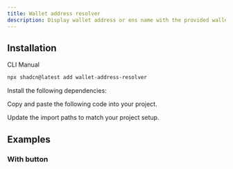 ```yaml
---
title: Wallet address resolver
description: Display wallet address or ens name with the provided wallet address.
---
```


<ComponentPreview
  name="wallet-address-resolver-demo"
  description="Wallet address resolver"
/>

## Installation

<Tabs defaultValue="cli">

<TabsList>
  <TabsTrigger value="cli">CLI</TabsTrigger>
  <TabsTrigger value="manual">Manual</TabsTrigger>
</TabsList>

<TabsContent value="cli">

```bash
npx shadcn@latest add wallet-address-resolver
```

</TabsContent>

<TabsContent value="manual">

<Steps>

<Step>Install the following dependencies:</Step>

<Step>Copy and paste the following code into your project.</Step>

<ComponentSource name="wallet-address-resolver" />

<Step>Update the import paths to match your project setup.</Step>

</Steps>

</TabsContent>

</Tabs>

## Examples

### With button

<ComponentPreview
  name="wallet-address-resolver-with-button-demo"
  description="Wallet address resolver with button"
/>
